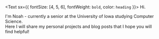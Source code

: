 <Text sx={{ fontSize: [4, 5, 6], fontWeight: `bold`, color: `heading` }}>
  Hi.
</Text>

I'm Noah - currently a senior at the University of Iowa studying Computer Science.  
Here I will share my personal projects and blog posts that I hope you will find helpful!